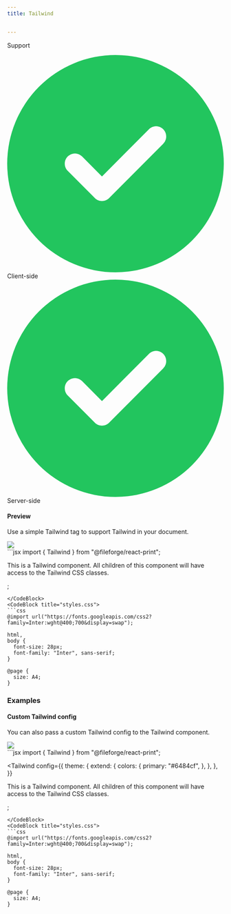 ```yaml
---
title: Tailwind


---
```


Support

<div style={{
    display: "grid",
    gridTemplateColumns: "repeat(2, 1fr)",
    gap: "0.5rem",
  }}><div className="flex items-center p-3 border rounded-md border-gray-700" style={{borderColor: '#374151'}}><svg xmlns="http://www.w3.org/2000/svg" className="h-5 w-5 mr-2" viewBox="0 0 512 512"><path fill="#22c55e" d="M256 512A256 256 0 1 0 256 0a256 256 0 1 0 0 512zM369 209L241 337c-9.4 9.4-24.6 9.4-33.9 0l-64-64c-9.4-9.4-9.4-24.6 0-33.9s24.6-9.4 33.9 0l47 47L335 175c9.4-9.4 24.6-9.4 33.9 0s9.4 24.6 0 33.9z"/></svg><span>Client-side</span></div><div className="flex items-center p-3 border rounded-md" style={{borderColor: '#374151'}}><svg xmlns="http://www.w3.org/2000/svg" className="h-5 w-5 mr-2" viewBox="0 0 512 512"><path fill="#22c55e" d="M256 512A256 256 0 1 0 256 0a256 256 0 1 0 0 512zM369 209L241 337c-9.4 9.4-24.6 9.4-33.9 0l-64-64c-9.4-9.4-9.4-24.6 0-33.9s24.6-9.4 33.9 0l47 47L335 175c9.4-9.4 24.6-9.4 33.9 0s9.4 24.6 0 33.9z"/></svg><span>Server-side</span></div></div>

#### Preview

Use a simple Tailwind tag to support Tailwind in your document.

<Frame background="subtle"><img src="../../images/previews/tailwind-45926711/document.1.jpg" style={{  width: '100%', height: 'auto', maxHeight: '500px', borderRadius: "0.25rem", overflow: "hidden", border: '1px solid #E5E4E2' }} /></Frame>

<div style={{paddingTop: "1rem", paddingBottom: "1rem"}}><CodeBlocks>
<CodeBlock title="template.tsx">
```jsx
import { Tailwind } from "@fileforge/react-print";

<Tailwind>
  <div className="bg-gradient-to-tr from-blue-500 to-blue-700 rounded-2xl p-12"></div>
  <p className="py-12 text-slate-800">
    This is a Tailwind component. All children of this component will have
    access to the Tailwind CSS classes.
  </p>
</Tailwind>;

```
</CodeBlock>
<CodeBlock title="styles.css">
```css
@import url("https://fonts.googleapis.com/css2?family=Inter:wght@400;700&display=swap");

html,
body {
  font-size: 28px;
  font-family: "Inter", sans-serif;
}

@page {
  size: A4;
}

```
</CodeBlock>
</CodeBlocks></div>

### Examples

#### Custom Tailwind config

You can also pass a custom Tailwind config to the Tailwind component.

<Frame background="subtle"><img src="../../images/previews/tailwind-15d3ba0e/document.1.jpg" style={{  width: '100%', height: 'auto', maxHeight: '500px', borderRadius: "0.25rem", overflow: "hidden", border: '1px solid #E5E4E2' }} /></Frame>

<div style={{paddingTop: "1rem", paddingBottom: "1rem"}}><CodeBlocks>
<CodeBlock title="template.tsx">
```jsx
import { Tailwind } from "@fileforge/react-print";

<Tailwind
  config={{
    theme: {
      extend: {
        colors: {
          primary: "#6484cf",
        },
      },
    },
  }}
>
  <div className="bg-primary p-12 rounded-2xl"></div>
  <p className="py-12 text-slate-800">
    This is a Tailwind component. All children of this component will have
    access to the Tailwind CSS classes.
  </p>
</Tailwind>;

```
</CodeBlock>
<CodeBlock title="styles.css">
```css
@import url("https://fonts.googleapis.com/css2?family=Inter:wght@400;700&display=swap");

html,
body {
  font-size: 28px;
  font-family: "Inter", sans-serif;
}

@page {
  size: A4;
}

```
</CodeBlock>
</CodeBlocks></div>

